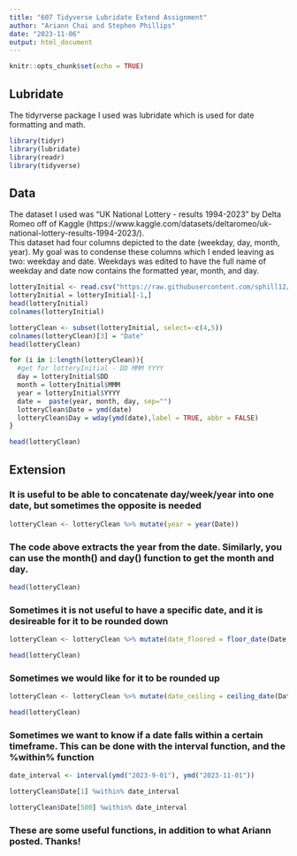 ```yaml
---
title: "607 Tidyverse Lubridate Extend Assignment"
author: "Ariann Chai and Stephen Phillips"
date: "2023-11-06"
output: html_document
---
```


```r
knitr::opts_chunk$set(echo = TRUE)
```

## Lubridate

The tidyrverse package I used was lubridate which is used for date formatting and math.

```r
library(tidyr)
library(lubridate)
library(readr)
library(tidyverse)
```

## Data

The dataset I used was "UK National Lottery - results 1994-2023" by Delta Romeo off of Kaggle (https://www.kaggle.com/datasets/deltaromeo/uk-national-lottery-results-1994-2023/).  
This dataset had four columns depicted to the date (weekday, day, month, year). My goal was to condense these columns which I ended leaving as two: weekday and date. Weekdays was edited to have the full name of weekday and date now contains the formatted year, month, and day.  

```r
lotteryInitial <- read.csv("https://raw.githubusercontent.com/sphill12/DATA607/main/Lottery%20Order.csv")
lotteryInitial = lotteryInitial[-1,]
head(lotteryInitial)
colnames(lotteryInitial)
```

```r
lotteryClean <- subset(lotteryInitial, select=-c(4,5))
colnames(lotteryClean)[3] = "Date"
head(lotteryClean)

for (i in 1:length(lotteryClean)){
  #get for lotteryInitial - DD MMM YYYY
  day = lotteryInitial$DD
  month = lotteryInitial$MMM
  year = lotteryInitial$YYYY
  date =  paste(year, month, day, sep="")
  lotteryClean$Date = ymd(date)
  lotteryClean$Day = wday(ymd(date),label = TRUE, abbr = FALSE)
}

head(lotteryClean)
```

## Extension

### It is useful to be able to concatenate day/week/year into one date, but sometimes the opposite is needed
```r
lotteryClean <- lotteryClean %>% mutate(year = year(Date))

```
### The code above extracts the year from the date. Similarly, you can use the month() and day() function to get the month and day.
```r
head(lotteryClean)
```
### Sometimes it is not useful to have a specific date, and it is desireable for it to be rounded down

```r
lotteryClean <- lotteryClean %>% mutate(date_floored = floor_date(Date, unit = "month"))
```
```r
head(lotteryClean)
```
### Sometimes we would like for it to be rounded up

```r
lotteryClean <- lotteryClean %>% mutate(date_ceiling = ceiling_date(Date, unit = "month"))
```

```r
head(lotteryClean)
```
### Sometimes we want to know if a date falls within a certain timeframe. This can be done with the interval function, and the %within% function 
```r
date_interval <- interval(ymd("2023-9-01"), ymd("2023-11-01"))

```
```r
lotteryClean$Date[1] %within% date_interval
```
```r
lotteryClean$Date[500] %within% date_interval
```

### These are some useful functions, in addition to what Ariann posted. Thanks!


